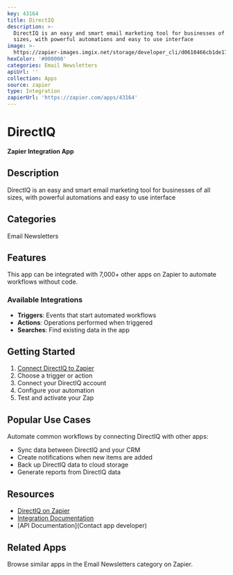 ```yaml
---
key: 43164
title: DirectIQ
description: >-
  DirectIQ is an easy and smart email marketing tool for businesses of all
  sizes, with powerful automations and easy to use interface
image: >-
  https://zapier-images.imgix.net/storage/developer_cli/d0610466cb1de17c5b92a61e3b980b16.png?auto=format%2Ccompress&ixlib=python-3.0.0&q=50
hexColor: '#000000'
categories: Email Newsletters
apiUrl: ''
collection: Apps
source: zapier
type: Integration
zapierUrl: 'https://zapier.com/apps/43164'
---
```

# DirectIQ

**Zapier Integration App**

## Description

DirectIQ is an easy and smart email marketing tool for businesses of all sizes, with powerful automations and easy to use interface

## Categories

Email Newsletters

## Features

This app can be integrated with 7,000+ other apps on Zapier to automate workflows without code.

### Available Integrations

- **Triggers**: Events that start automated workflows
- **Actions**: Operations performed when triggered
- **Searches**: Find existing data in the app

## Getting Started

1. [Connect DirectIQ to Zapier](https://zapier.com/apps/43164)
2. Choose a trigger or action
3. Connect your DirectIQ account
4. Configure your automation
5. Test and activate your Zap

## Popular Use Cases

Automate common workflows by connecting DirectIQ with other apps:

- Sync data between DirectIQ and your CRM
- Create notifications when new items are added
- Back up DirectIQ data to cloud storage
- Generate reports from DirectIQ data

## Resources

- [DirectIQ on Zapier](https://zapier.com/apps/43164)
- [Integration Documentation](https://zapier.com/apps/43164/integrations)
- [API Documentation](Contact app developer)

## Related Apps

Browse similar apps in the Email Newsletters category on Zapier.
